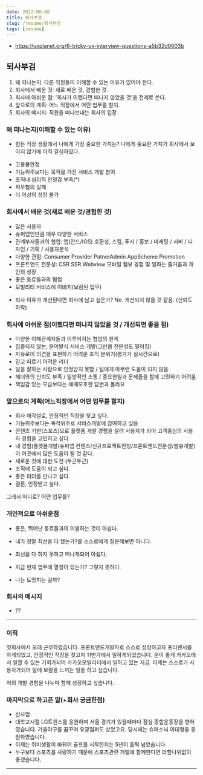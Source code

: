 ```yaml
---
date: 2022-08-08
title: 퇴사부검
slug: /resume/퇴사부검
tags: [resume]
---
```


- https://uxplanet.org/6-tricky-ux-interview-questions-a5b32d9603b

## 퇴사부검

1. 왜 떠나는지: 다른 직원들이 이해할 수 있는 이유가 있어야 한다. 
2. 회사에서 배운 것: 새로 배운 것, 경험한 것.
3. 회사에 아쉬운 점: '회사가 이랬다면 떠나지 않았을 것'을 전제로 쓴다.
4. 앞으로의 계획: 어느 직장에서 어떤 업무를 할지.
5. 회사의 메시지: 직원을 떠나보내는 회사의 입장



### 왜 떠나는지(이해할 수 있는 이유)
* 힘든 직장 생활에서 나에게 가장 중요한 가치는? 나에게 중요한 가치가 회사에서 보이지 않기에 이직 결심하였다.
- 고용불안정
- 기능위주보다는 목적을 가진 서비스 개발 참여
- 조직내 심리적 안정감 부족(*)
- 처우협의 실패
- 더 이상의 성장 불가


### 회사에서 배운 것(새로 배운 것/경험한 것)
- 많은 사용자
- 슈퍼앱인만큼 매우 다양한 서비스
- 관계부서들과의 협업: 앱(안드/IOS) 호환성, 스킴, 푸시 / 홍보 / 마케팅 / 서버 / 디자인 / 기획 / 사용자분석 
- 다양한 관점: Consumer Provider PatnerAdmin AppScheme Promotion
- 프론트앤드 전문성: CSR SSR Webview 모바일 웹뷰 경험 및 일하는 즐거움과 개인의 성장
- 좋은 동료들과의 협업 
- 모빌리티 서비스에 이바지(보람된 업무)

* 퇴사 이유가 개선된다면 회사에 남고 싶은가? No. 개선되지 않을 것 같음. (신뢰도 하락)

### 회사에 아쉬운 점(이랬다면 떠나지 않았을 것 / 개선되면 좋을 점)
- 다양한 이해관계자들과 이루어지는 협업의 한계
- 집중되지 않는, 문어발식 서비스 개발(그만큼 전문성도 떨어짐)
- 자유로이 의견을 표현하기 어려운 조직 분위기(평가가 실시간으로)
- 믿고 따르기 어려운 리더 
- 일을 잘하는 사람으로 인정받지 못함 / 팀에게 아무런 도움이 되지 않음
- 헤더와의 신뢰도 부족 / 일방적인 소통 / 중요한일과 문제들을 함께 고민하기 어려움
- 책임감 있는 모습보다는 애매모호한 답변과 몰라요


### 앞으로의 계획(어느직장에서 어떤 업무를 할지)
- 회사 매각설로, 안정적인 직장을 찾고 싶다.
- 기능위주보다는 목적위주로 서비스개발에 참여하고 싶음
- 콘텐츠 기반(스포츠)으로 플랫폼 개발 경험을 살려 사용자가 되어 고객중심의 사용자 경험을 고민하고 싶다. 
- 내 경험(플랫폼개발/슈퍼앱 컨텐츠/신규프로젝트런칭/프론트엔드전문성/웹뷰개발)이 이곳에서 많은 도움이 될 것 같다.
- 새로운 것에 대한 도전 (두근두근)
- 조직에 도움이 되고 싶다.
- 좋은 리더를 만나고 싶다.
- 결론, 인정받고 싶다.

그래서 어디로? 어떤 업무를?

### 개인적으로 아쉬운점
- 좋은, 뛰어난 동료들과의 이별하는 것이 아쉽다.
- 내가 정말 최선을 다 했는가?를 스스로에게 질문해보면 아니다.
- 최선을 다 하지 못하고 떠나게되어 아쉽다.
- 지금 현재 업무에 열정이 있는가? 그렇지 못하다.

- 나는 도망치는 걸까?

 

### 회사의 메시지
- ??

----

### 이직
첫회사에서 오래 근무하였습니다. 프론트엔드개발자로 스스로 성장하고자 프리랜서를 하게되었고, 안정적인 직장을 찾고자 11번가에서 일하게되었습니다. 운이 좋게 카카오에서 일할 수 있는 기회가되어 카카오모빌리티에서 일하고 있는 지금. 이제는 스스로가 사용자가되어 일에 보람을 느끼는 일을 하고 싶습니다.

저의 개발 경험을 나누며 함께 성장하고 싶습니다.

### 마지막으로 하고픈 말(+회사 궁금한점)
- 신사업
- 대학교시절 LG트윈스를 응원하며 서울 경기가 있을때마다 잠실 종합운동장을 향하였습니다. 가을야구를 꿈꾸며 유광점퍼도 샀었고요. 당시에는 슈퍼소닉 이대형을 응원하였습니다.
- 이제는 취미생활이 바뀌어 골프를 시작한지는 5년이 훌쩍 넘었습니다. 
- 누구보다 스포츠를 사랑하기 때문에 스포츠관련 개발에 함께한다면 더할나위없이 좋겠습니다.

----